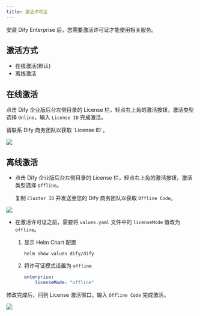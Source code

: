 ```yaml
---
title: 激活许可证
---
```


安装 Dify Enterprise 后，您需要激活许可证才能使用相关服务。

## 激活方式

- 在线激活(默认)
- 离线激活

## 在线激活

点击 Dify 企业版后台左侧目录的 License 栏，轻点右上角的激活按钮，激活类型选择 `Online`，输入 `License ID` 完成激活。

<Tip>
请联系 Dify 商务团队以获取 `License ID`。
</Tip>

![](https://assets-docs.dify.ai/2025/04/767730970c14696c6eea2eb3b2289898.png)

## 离线激活

- 点击 Dify 企业版后台左侧目录的 License 栏，轻点右上角的激活按钮，激活类型选择 `Offline`。

    复制 `Cluster ID` 并发送至您的 Dify 商务团队以获取 `Offline Code`。

![](https://assets-docs.dify.ai/2024/11/3b5198ceff1db9bab8e614b7ef39e699.png)

- 在激活许可证之前，需要将 `values.yaml` 文件中的 `licenseMode` 值改为 `offline`。

   1. 显示 Helm Chart 配置

       ```
       helm show values dify/dify
       ```

   2. 将许可证模式设置为 `offline`

       ```yaml
       enterprise:
           licenseMode: "offline"
       ```

修改完成后，回到 License 激活窗口，输入 `Offline Code` 完成激活。

![](https://assets-docs.dify.ai/2024/11/beac33066670e291dbafa1c71c2bf58c.png)
